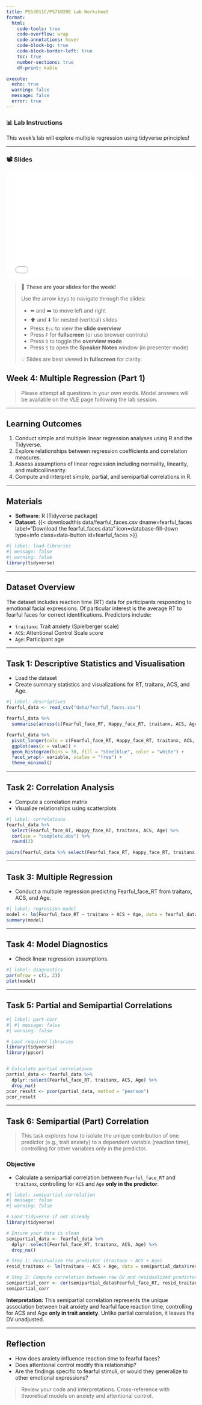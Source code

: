 ```yaml
---
title: PS53011C/PS71020E Lab Worksheet
format: 
  html:
    code-tools: true
    code-overflow: wrap
    code-annotations: hover
    code-block-bg: true
    code-block-border-left: true
    toc: true
    number-sections: true
    df-print: kable

execute:
  echo: true
  warning: false
  message: false
  error: true
---
```


::: {.panel-tabset}

### 📊 Lab Instructions

This week's lab will explore multiple regression using tidyverse principles!

---

### 📽️ Slides


<div style="position: relative; padding-top: 56.25%; height: 0; overflow: hidden;">
  <iframe src="lab_slides.html" 
          style="position: absolute; top: 0; left: 0; width: 100%; height: 100%; border: none;"
          allowfullscreen
          loading="lazy">
  </iframe>
</div>

> 🧭 **These are your slides for the week!**
>
> Use the arrow keys to navigate through the slides:
>
> - ⬅️ and ➡️ to move left and right
> - ⬆️ and ⬇️ for nested (vertical) slides
> - Press `Esc` to view the **slide overview**
> - Press `F` for **fullscreen** (or use browser controls)
> - Press `O` to toggle the **overview mode**
> - Press `S` to open the **Speaker Notes** window (in presenter mode)
>
> 💡 Slides are best viewed in **fullscreen** for clarity.

:::


## Week 4: Multiple Regression (Part 1)

> Please attempt all questions in your own words. Model answers will be available on the VLE page following the lab session.

---

::: {.learning-outcomes #sec-lab01-LO}
## Learning Outcomes

1. Conduct simple and multiple linear regression analyses using R and the Tidyverse.  
2. Explore relationships between regression coefficients and correlation measures.  
3. Assess assumptions of linear regression including normality, linearity, and multicollinearity.  
4. Compute and interpret simple, partial, and semipartial correlations in R.
:::

---

## Materials

- **Software**: R (Tidyverse package)
- **Dataset**: {{< downloadthis data/fearful_faces.csv dname=fearful_faces label="Download the fearful_faces data" icon=database-fill-down type=info class=data-button id=fearful_faces >}}

```r
#| label: load-libraries
#| message: false
#| warning: false
library(tidyverse)
```

---

## Dataset Overview

The dataset includes reaction time (RT) data for participants responding to emotional facial expressions. Of particular interest is the average RT to fearful faces for correct identifications. Predictors include:

- `traitanx`: Trait anxiety (Spielberger scale)
- `ACS`: Attentional Control Scale score
- `Age`: Participant age

---

## Task 1: Descriptive Statistics and Visualisation

- Load the dataset
- Create summary statistics and visualizations for RT, traitanx, ACS, and Age.

```r
#| label: descriptives
fearful_data <- read_csv("data/fearful_faces.csv")

fearful_data %>%
  summarise(across(c(Fearful_face_RT, Happy_face_RT, traitanx, ACS, Age), list(mean = mean, sd = sd), na.rm = TRUE))

fearful_data %>%
  pivot_longer(cols = c(Fearful_face_RT, Happy_face_RT, traitanx, ACS, Age), names_to = "variable", values_to = "value") %>%
  ggplot(aes(x = value)) +
  geom_histogram(bins = 30, fill = "steelblue", color = "white") +
  facet_wrap(~ variable, scales = "free") +
  theme_minimal()
```

---

## Task 2: Correlation Analysis

- Compute a correlation matrix
- Visualize relationships using scatterplots

```r
#| label: correlations
fearful_data %>%
  select(Fearful_face_RT, Happy_face_RT, traitanx, ACS, Age) %>%
  cor(use = "complete.obs") %>%
  round(2)

pairs(fearful_data %>% select(Fearful_face_RT, Happy_face_RT, traitanx, ACS, Age), main = "Scatterplot Matrix")
```

---

## Task 3: Multiple Regression

- Conduct a multiple regression predicting Fearful_face_RT from traitanx, ACS, and Age.

```r
#| label: regression-model
model <- lm(Fearful_face_RT ~ traitanx + ACS + Age, data = fearful_data)
summary(model)
```

---

## Task 4: Model Diagnostics

- Check linear regression assumptions.

```r
#| label: diagnostics
par(mfrow = c(2, 2))
plot(model)
```

---

## Task 5: Partial and Semipartial Correlations

```r
#| label: part-corr
#| #| message: false
#| warning: false

# Load required libraries
library(tidyverse)
library(ppcor)


# Calculate partial correlations
partial_data <- fearful_data %>%
  dplyr::select(Fearful_face_RT, traitanx, ACS, Age) %>%
  drop_na()
pcor_result <- pcor(partial_data, method = "pearson")
pcor_result
```

---

## Task 6: Semipartial (Part) Correlation

> This task explores how to isolate the unique contribution of one predictor (e.g., trait anxiety) to a dependent variable (reaction time), controlling for other variables only in the predictor.

### Objective
- Calculate a semipartial correlation between `Fearful_face_RT` and `traitanx`, controlling for `ACS` and `Age` **only in the predictor**.

```r
#| label: semipartial-correlation
#| message: false
#| warning: false

# Load tidyverse if not already
library(tidyverse)

# Ensure your data is clean
semipartial_data <- fearful_data %>%
  dplyr::select(Fearful_face_RT, traitanx, ACS, Age) %>%
  drop_na()

# Step 1: Residualize the predictor (traitanx ~ ACS + Age)
resid_traitanx <- lm(traitanx ~ ACS + Age, data = semipartial_data)$residuals

# Step 2: Compute correlation between raw DV and residualized predictor
semipartial_corr <- cor(semipartial_data$Fearful_face_RT, resid_traitanx)
semipartial_corr
```

::: {.callout-note}
**Interpretation:** This semipartial correlation represents the unique association between trait anxiety and fearful face reaction time, controlling for ACS and Age **only in trait anxiety**. Unlike partial correlation, it leaves the DV unadjusted.
:::

---

## Reflection

- How does anxiety influence reaction time to fearful faces?
- Does attentional control modify this relationship?
- Are the findings specific to fearful stimuli, or would they generalize to other emotional expressions?

> Review your code and interpretations. Cross-reference with theoretical models on anxiety and attentional control.

